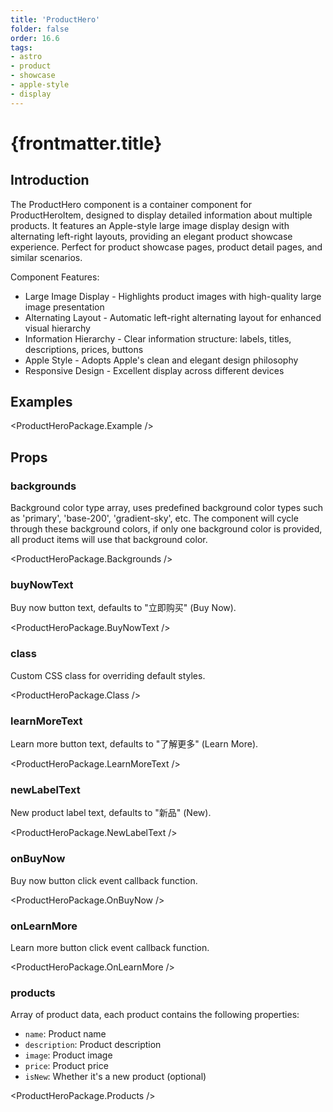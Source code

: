 ```yaml
---
title: 'ProductHero'
folder: false
order: 16.6
tags:
- astro
- product
- showcase
- apple-style
- display
---
```



# {frontmatter.title}

## Introduction

The ProductHero component is a container component for ProductHeroItem, designed to display detailed information about multiple products. It features an Apple-style large image display design with alternating left-right layouts, providing an elegant product showcase experience. Perfect for product showcase pages, product detail pages, and similar scenarios.

Component Features:

- Large Image Display - Highlights product images with high-quality large image presentation
- Alternating Layout - Automatic left-right alternating layout for enhanced visual hierarchy
- Information Hierarchy - Clear information structure: labels, titles, descriptions, prices, buttons
- Apple Style - Adopts Apple's clean and elegant design philosophy
- Responsive Design - Excellent display across different devices

## Examples

<ProductHeroPackage.Example />

## Props

### backgrounds

Background color type array, uses predefined background color types such as 'primary', 'base-200', 'gradient-sky', etc. The component will cycle through these background colors, if only one background color is provided, all product items will use that background color.

<ProductHeroPackage.Backgrounds />

### buyNowText

Buy now button text, defaults to "立即购买" (Buy Now).

<ProductHeroPackage.BuyNowText />

### class

Custom CSS class for overriding default styles.

<ProductHeroPackage.Class />

### learnMoreText

Learn more button text, defaults to "了解更多" (Learn More).

<ProductHeroPackage.LearnMoreText />

### newLabelText

New product label text, defaults to "新品" (New).

<ProductHeroPackage.NewLabelText />

### onBuyNow

Buy now button click event callback function.

<ProductHeroPackage.OnBuyNow />

### onLearnMore

Learn more button click event callback function.

<ProductHeroPackage.OnLearnMore />

### products

Array of product data, each product contains the following properties:

- `name`: Product name
- `description`: Product description
- `image`: Product image
- `price`: Product price
- `isNew`: Whether it's a new product (optional)

<ProductHeroPackage.Products />

